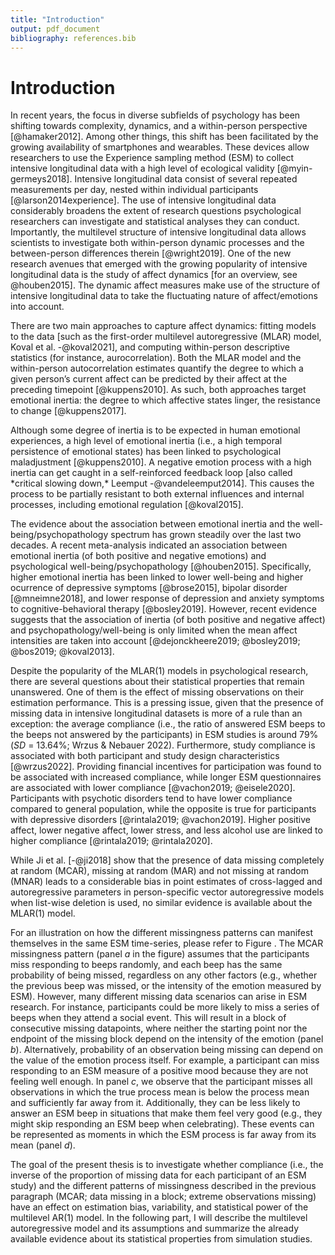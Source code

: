 ```yaml
---
title: "Introduction"
output: pdf_document
bibliography: references.bib
---
```


# Introduction

In recent years, the focus in diverse subfields of psychology has been shifting towards complexity, dynamics, and a within-person perspective [@hamaker2012]. Among other things, this shift has been facilitated by the growing availability of smartphones and wearables. These devices allow researchers to use the Experience sampling method (ESM) to collect intensive longitudinal data with a high level of ecological validity [@myin-germeys2018]. Intensive longitudinal data consist of several repeated measurements per day, nested within individual participants [@larson2014experience]. The use of intensive longitudinal data considerably broadens the extent of research questions psychological researchers can investigate and statistical analyses they can conduct. Importantly, the multilevel structure of intensive longitudinal data allows scientists to investigate both within-person dynamic processes and the between-person differences therein [@wright2019]. One of the new research avenues that emerged with the growing popularity of intensive longitudinal data is the study of affect dynamics [for an overview, see @houben2015]. The dynamic affect measures make use of the structure of intensive longitudinal data to take the fluctuating nature of affect/emotions into account.

There are two main approaches to capture affect dynamics: fitting models to the data [such as the first-order multilevel autoregressive (MLAR) model, Koval et al. -@koval2021], and computing within-person descriptive statistics (for instance, aurocorrelation). Both the MLAR model and the within-person autocorrelation estimates quantify the degree to which a given person's current affect can be predicted by their affect at the preceding timepoint [@kuppens2010]. As such, both approaches target emotional inertia: the degree to which affective states linger, the resistance to change [@kuppens2017].

Although some degree of inertia is to be expected in human emotional experiences, a high level of emotional inertia (i.e., a high temporal persistence of emotional states) has been linked to psychological maladjustment [@kuppens2010]. A negative emotion process with a high inertia can get caught in a self-reinforced feedback loop [also called *critical slowing down,* Leemput -@vandeleemput2014]. This causes the process to be partially resistant to both external influences and internal processes, including emotional regulation [@koval2015].

The evidence about the association between emotional inertia and the well-being/psychopathology spectrum has grown steadily over the last two decades. A recent meta-analysis indicated an association between emotional inertia (of both positive and negative emotions) and psychological well-being/psychopathology [@houben2015]. Specifically, higher emotional inertia has been linked to lower well-being and higher ocurrence of depressive symptoms [@brose2015], bipolar disorder [@mneimne2018], and lower response of depression and anxiety symptoms to cognitive-behavioral therapy [@bosley2019]. However, recent evidence suggests that the association of inertia (of both positive and negative affect) and psychopathology/well-being is only limited when the mean affect intensities are taken into account [@dejonckheere2019; @bosley2019; @bos2019; @koval2013].

Despite the popularity of the MLAR(1) models in psychological research, there are several questions about their statistical properties that remain unanswered. One of them is the effect of missing observations on their estimation performance. This is a pressing issue, given that the presence of missing data in intensive longitudinal datasets is more of a rule than an exception: the average compliance (i.e., the ratio of answered ESM beeps to the beeps not answered by the participants) in ESM studies is around 79% (*SD* = 13.64%; Wrzus & Nebauer 2022). Furthermore, study compliance is associated with both participant and study design characteristics [@wrzus2022]. Providing financial incentives for participation was found to be associated with increased compliance, while longer ESM questionnaires are associated with lower compliance [@vachon2019; @eisele2020]. Participants with psychotic disorders tend to have lower compliance compared to general population, while the opposite is true for participants with depressive disorders [@rintala2019; @vachon2019]. Higher positive affect, lower negative affect, lower stress, and less alcohol use are linked to higher compliance [@rintala2019; @rintala2020].

While Ji et al. [-@ji2018] show that the presence of data missing completely at random (MCAR), missing at random (MAR) and not missing at random (MNAR) leads to a considerable bias in point estimates of cross-lagged and autoregressive parameters in person-specific vector autoregressive models when list-wise deletion is used, no similar evidence is available about the MLAR(1) model.

For an illustration on how the different missingness patterns can manifest themselves in the same ESM time-series, please refer to Figure \ref{fig:fig_miss_comparison}. The MCAR missingness pattern (panel *a* in the figure) assumes that the participants miss responding to beeps randomly, and each beep has the same probability of being missed, regardless on any other factors (e.g., whether the previous beep was missed, or the intensity of the emotion measured by ESM). However, many different missing data scenarios can arise in ESM research. For instance, participants could be more likely to miss a series of beeps when they attend a social event. This will result in a block of consecutive missing datapoints, where neither the starting point nor the endpoint of the missing block depend on the intensity of the emotion (panel *b*). Alternatively, probability of an observation being missing can depend on the value of the emotion process itself. For example, a participant can miss responding to an ESM measure of a positive mood because they are not feeling well enough. In panel *c*, we observe that the participant misses all observations in which the true process mean is below the process mean and sufficiently far away from it. Additionally, they can be less likely to answer an ESM beep in situations that make them feel very good (e.g., they might skip responding an ESM beep when celebrating). These events can be represented as moments in which the ESM process is far away from its mean (panel *d*).

The goal of the present thesis is to investigate whether compliance (i.e., the inverse of the proportion of missing data for each participant of an ESM study) and the different patterns of missingness described in the previous paragraph (MCAR; data missing in a block; extreme observations missing) have an effect on estimation bias, variability, and statistical power of the multilevel AR(1) model. In the following part, I will describe the multilevel autoregressive model and its assumptions and summarize the already available evidence about its statistical properties from simulation studies.
